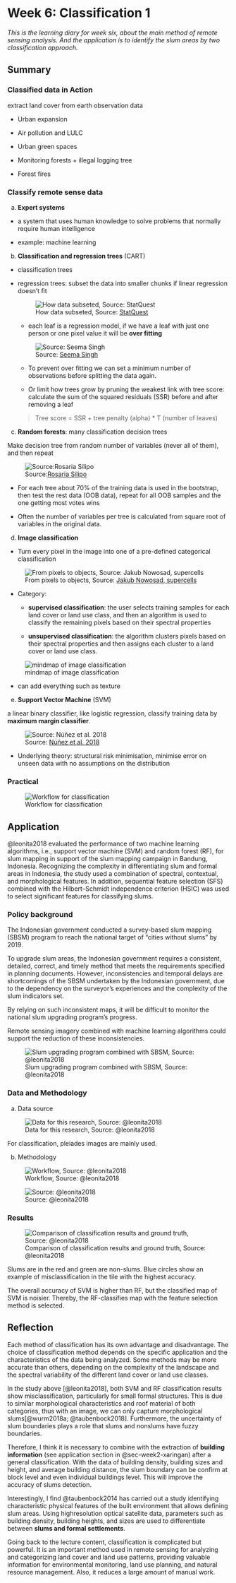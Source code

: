 # Week 6: Classification 1 {#sec-week-6-classification-1 .sec_wk6}

*This is the learning diary for week six, about the main method of remote sensing analysis. And the application is to identify the slum areas by two classification approach.*

## Summary

### Classified data in Action

extract land cover from earth observation data

-   Urban expansion

-   Air pollution and LULC

-   Urban green spaces

-   Monitoring forests + illegal logging tree

-   Forest fires

### Classify remote sense data

a.  **Expert systems**

-   a system that uses human knowledge to solve problems that normally require human intelligence

-   example: machine learning

b.  **Classification and regression trees** (CART)

-   classification trees

-   regression trees: subset the data into smaller chunks if linear regression doesn't fit

    ![How data subseted, Source: [StatQuest](https://www.youtube.com/watch?v=g9c66TUylZ4)](img06/regressiontree.png){#fig-RegressionTreeProcess}

    -   each leaf is a regression model, if we have a leaf with just one person or one pixel value it will be **over fitting**

    ![Source: [Seema Singh](https://towardsdatascience.com/understanding-the-bias-variance-tradeoff-165e6942b229)](img06/overfitting.png){#fig-overfitting}

    -   To prevent over fitting we can set a minimum number of observations before splitting the data again.

    -   Or limit how trees grow by pruning the weakest link with tree score: calculate the sum of the squared residuals (SSR) before and after removing a leaf

    > Tree score = SSR + tree penalty (alpha) \* T (number of leaves)

c.  **Random forests**: many classification decision trees

Make decision tree from random number of variables (never all of them), and then repeat

![Source:[Rosaria Silipo](https://towardsdatascience.com/from-a-single-decision-tree-to-a-random-forest-b9523be65147)](img06/RandomForest.png){#fig-RandomForest}

-   For each tree about 70% of the training data is used in the bootstrap, then test the rest data (OOB data), repeat for all OOB samples and the one getting most votes wins

-   Often the number of variables per tree is calculated from square root of variables in the original data.

d.  **Image classification**

-   Turn every pixel in the image into one of a pre-defined categorical classification

![From pixels to objects, Source: [Jakub Nowosad, supercells](https://jakubnowosad.com/supercells/articles/rgb_vars.html)](img06/imageClassification.png){#fig-imageclassification}

-   Category:

    -   **supervised classification**: the user selects training samples for each land cover or land use class, and then an algorithm is used to classify the remaining pixels based on their spectral properties

    -   **unsupervised classification**: the algorithm clusters pixels based on their spectral properties and then assigns each cluster to a land cover or land use class.

![mindmap of image classification](img06/mindmap.png){#fig-mindmap-imageclassification}

-   can add everything such as texture

e.  **Support Vector Machine** (SVM)

a linear binary classifier, like logistic regression, classify training data by **maximum margin classifier**.

![Source: [Núñez et al. 2018](https://www.intechopen.com/chapters/64971)](img06/SVM.png){#fig-SVM}

-   Underlying theory: structural risk minimisation, minimise error on unseen data with no assumptions on the distribution

### Practical

![Workflow for classification](img06/pracWorkflow.png){#fig-workflow-classification}

## Application {#sec-6-application}

@leonita2018 evaluated the performance of two machine learning algorithms, i.e., support vector machine (SVM) and random forest (RF), for slum mapping in support of the slum mapping campaign in Bandung, Indonesia. Recognizing the complexity in differentiating slum and formal areas in Indonesia, the study used a combination of spectral, contextual, and morphological features. In addition, sequential feature selection (SFS) combined with the Hilbert--Schmidt independence criterion (HSIC) was used to select significant features for classifying slums.

### Policy background

The Indonesian government conducted a survey-based slum mapping (SBSM) program to reach the national target of "cities without slums" by 2019.

To upgrade slum areas, the Indonesian government requires a consistent, detailed, correct, and timely method that meets the requirements specified in planning documents. However, inconsistencies and temporal delays are shortcomings of the SBSM undertaken by the Indonesian government, due to the dependency on the surveyor's experiences and the complexity of the slum indicators set.

By relying on such inconsistent maps, it will be difficult to monitor the national slum upgrading program's progress.

Remote sensing imagery combined with machine learning algorithms could support the reduction of these inconsistencies.

![Slum upgrading program combined with SBSM, Source: @leonita2018](img06/slum-upgrading.png){#fig-slum-upgrading}

### Data and Methodology

a.  Data source

![Data for this research, Source: @leonita2018](img06/data.png){#fig-data-slum}

For classification, pleiades images are mainly used.

b.  Methodology

![Workflow, Source: @leonita2018](img06/workflow.png){#fig-workflow-slum}

![Source: @leonita2018](img06/classification.png){#fig-classification}

### Results

![Comparison of classification results and ground truth, Source: @leonita2018](img06/result.png){#fig-classification-result}

Slums are in the red and green are non-slums. Blue circles show an example of misclassification in the tile with the highest accuracy.

The overall accuracy of SVM is higher than RF, but the classified map of SVM is noisier. Thereby, the RF-classifies map with the feature selection method is selected.

## Reflection

Each method of classification has its own advantage and disadvantage. The choice of classification method depends on the specific application and the characteristics of the data being analyzed. Some methods may be more accurate than others, depending on the complexity of the landscape and the spectral variability of the different land cover or land use classes.

In the study above [@leonita2018], both SVM and RF classification results show misclassification, particularly for small formal structures. This is due to similar morphological characteristics and roof material of both categories, thus with an image, we can only capture morphological slums[@wurm2018a; @taubenbock2018]. Furthermore, the uncertainty of slum boundaries plays a role that slums and nonslums have fuzzy boundaries.

Therefore, I think it is necessary to combine with the extraction of **building information** (see application section in @sec-week2-xaringan) after a general classification. With the data of building density, building sizes and height, and average building distance, the slum boundary can be confirm at block level and even individual buildings level. This will improve the accuracy of slums detection.

Interestingly, I find @taubenbock2014 has carried out a study identifying characteristic physical features of the built environment that allows defining slum areas. Using highresolution optical satellite data, parameters such as building density, building heights, and sizes are used to differentiate between **slums and formal settlements**.

Going back to the lecture content, classification is complicated but powerful. It is an important method used in remote sensing for analyzing and categorizing land cover and land use patterns, providing valuable information for environmental monitoring, land use planning, and natural resource management. Also, it reduces a large amount of manual work.
